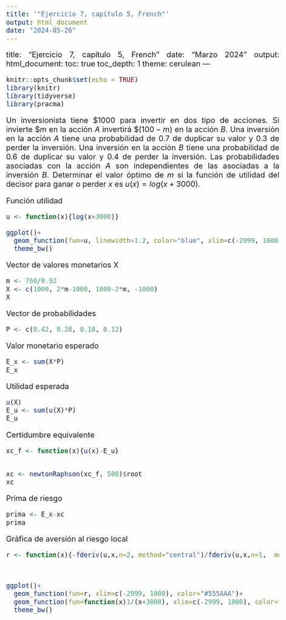```yaml
---
title: '"Ejercicio 7, capítulo 5, French"'
output: html_document
date: "2024-05-26"
---
```


title: "Ejercicio 7, capítulo 5, French"
date: "Marzo 2024"
output: 
  html_document:
    toc: true
    toc_depth: 1
    theme: cerulean
---


<style>
body {
text-align: justify}
</style>

<style type="text/css">
body{/*Normal*/
     font-size: 20px;
}
</style>



```r
knitr::opts_chunk$set(echo = TRUE)
library(knitr)
library(tidyverse)
library(pracma) 
```




Un inversionista tiene $\$1000$ para invertir en dos tipo de acciones. Si invierte $\$m$ en la acción $A$ invertirá $\$(100-m)$ en la acción $B$.  Una inversión en la acción $A$ tiene una probabilidad de 0.7 de duplicar su valor y 0.3 de perder la inversión.  Una inversión en la acción $B$ tiene una probabilidad de 0.6 de duplicar su valor y 0.4 de perder la inversión.  Las probabilidades asociadas con la acción $A$ son independientes de las asociadas a la inversión $B$. Determinar el valor óptimo de $m$ si la función de utilidad del decisor para ganar o perder $x$ es $u(x)=log(x+3000)$.  


Función utilidad

```r
u <- function(x){log(x+3000)}

ggplot()+
  geom_function(fun=u, linewidth=1.2, color="blue", xlim=c(-2999, 1000))+
  theme_bw()
```


Vector de valores monetarios X

```r
m <- 760/0.92
X <- c(1000, 2*m-1000, 1000-2*m, -1000)
X
```


Vector de probabilidades

```r
P <- c(0.42, 0.28, 0.18, 0.12)
```

Valor monetario esperado

```r
E_x <- sum(X*P)
E_x

```

Utilidad esperada

```r
u(X)
E_u <- sum(u(X)*P)
E_u
```
Certidumbre equivalente

```r
xc_f <- function(x){u(x)-E_u}


xc <- newtonRaphson(xc_f, 500)$root
xc
```


Prima de riesgo

```r
prima <- E_x-xc
prima
```


Gráfica de aversión al riesgo local

```r
r <- function(x){-fderiv(u,x,n=2, method="central")/fderiv(u,x,n=1,  method="central")}



ggplot()+
  geom_function(fun=r, xlim=c(-2999, 1000), color="#555AAA")+
  geom_function(fun=function(x)1/(x+3000), xlim=c(-2999, 1000), color="red")+
  theme_bw()
```
